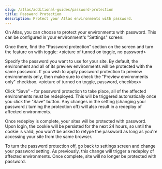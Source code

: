```yaml
---
slug: /atlas/additional-guides/password-protection
title: Password Protection
description: Protect your Atlas environments with password.
---
```


On Atlas, you can choose to protect your environments with password. This can be configured in your environment's "Settings" screen:
<picture of how to access settings>
  
 
Once there, find the "Password protection" section on the screen and turn the feature on with toggle:
<picture of turned on toggle, no password>
  
Specify the password you want to use for your site. By default, the environment and all of its preview environments will be protected with the same password. If you wish to apply password protection to preview environments only, then make sure to check the "Preview environments only" checkbox.
<picture of turned on toggle, password, checkbox>
  
Click "Save" - for password protection to take place, all of the affected environments must be redeployed. This will be triggered automatically once you click the "Save" button. Any changes in the setting (changing your password / turning the protection off) will also result in a redeploy of affected environments.
<picture of redeploy>
  
  
Once redeploy is complete, your sites will be protected with password. Upon login, the cookie will be persisted for the next 24 hours, so until the cookie is valid, you won't be asked to retype the password as long as you're accessing your site from the same browser.
<picture of password prompt>
  
  
To turn the password protection off, go back to settings screen and change your password setting. As previously, this change will trigger a redeploy of affected environments. Once complete, site will no longer be protected with password.
<picture of setting turned off>
